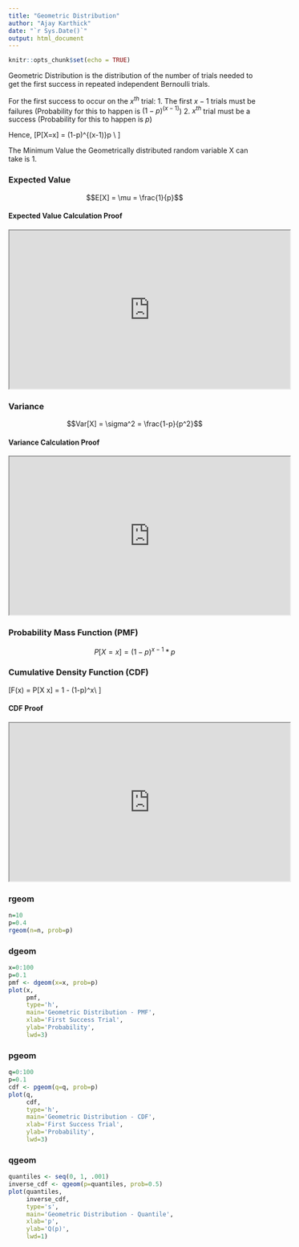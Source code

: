 ```yaml
---
title: "Geometric Distribution"
author: "Ajay Karthick"
date: "`r Sys.Date()`"
output: html_document
---
```


```r
knitr::opts_chunk$set(echo = TRUE)
```


Geometric Distribution is the distribution of the number of trials needed to get the first success in repeated independent Bernoulli trials.

For the first success to occur on the $x^{th}$ trial:
1. The first $x-1$ trials must be failures (Probability for this to happen is $(1-p)^{(x-1)}$)
2. $x^{th}$ trial must be a success (Probability for this to happen is $p$)

Hence, 
\[P[X=x] = (1-p)^{(x-1)}p \\
\text{ for x = 1, 2, 3,...}
\]


The Minimum Value the Geometrically distributed random variable X can take is 1.

### Expected Value

$$E[X] = \mu = \frac{1}{p}$$

#### Expected Value Calculation Proof

<iframe  width="560" height="315" src="https://www.youtube.com/embed/7br_-emGNec" data-external= "1" > </iframe>


### Variance

$$Var[X] = \sigma^2 = \frac{1-p}{p^2}$$

#### Variance Calculation Proof

<iframe  width="560" height="315" src="https://www.youtube.com/embed/yTW5uNVh8dw" data-external= "1" > </iframe>


### Probability Mass Function (PMF)

$$P[X=x] = (1-p)^{x-1} * p$$

### Cumulative Density Function (CDF)

\[F(x) = P[X \leq x] = 1 - (1-p)^x\\
\text{for x = 1, 2, 3, ....}
\]

#### CDF Proof

<iframe  width="560" height="315" src="https://www.youtube.com/embed/zq9Oz82iHf0?start=436" data-external= "1" > </iframe>


### rgeom

```r
n=10
p=0.4
rgeom(n=n, prob=p)
```

### dgeom

```r
x=0:100
p=0.1
pmf <- dgeom(x=x, prob=p)
plot(x, 
     pmf,
     type='h',
     main='Geometric Distribution - PMF',
     xlab='First Success Trial',
     ylab='Probability',
     lwd=3)
```


### pgeom

```r
q=0:100
p=0.1
cdf <- pgeom(q=q, prob=p)
plot(q, 
     cdf,
     type='h',
     main='Geometric Distribution - CDF',
     xlab='First Success Trial',
     ylab='Probability',
     lwd=3)
```

### qgeom

```r
quantiles <- seq(0, 1, .001)
inverse_cdf <- qgeom(p=quantiles, prob=0.5)
plot(quantiles, 
     inverse_cdf,
     type='s',
     main='Geometric Distribution - Quantile',
     xlab='p',
     ylab='Q(p)',
     lwd=1)
```

